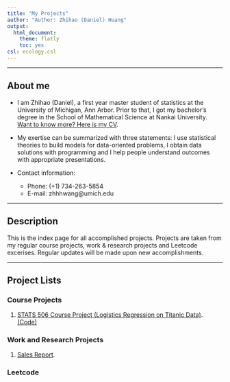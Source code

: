 ```yaml
---
title: "My Projects"
author: "Author: Zhihao (Daniel) Huang"
output:
  html_document:
    theme: flatly
    toc: yes
csl: ecology.csl
---
```


--------------

## About me

* I am Zhihao (Daniel), a first year master student of statistics at the University of Michigan, Ann Arbor. Prior to that, I got my bachelor's degree in the School of Mathematical Science at Nankai University. [Want to know more? Here is my CV](Zhihao_Huang_Resume.pdf). 

* My exertise can be summarized with three statements: I use statistical theories to build models for data-oriented problems, I obtain data solutions with programming and I help people understand outcomes with appropriate presentations. 

* Contact information:
    + Phone: (+1) 734-263-5854
    + E-mail: zhhhwang@umich.edu 
    
----------

## Description

This is the index page for all accomplished projects. Projects are taken from my regular course projects, work & research projects and Leetcode excerises. Regular updates will be made upon new accomplishments. 

----------

## Project Lists {.tabset}

### Course Projects

1. [STATS 506 Course Project (Logistics Regression on Titanic Data)](STATS506_Group_Project.html). [(Code)](STATS506_Course_Project)

### Work and Research Projects

1. [Sales Report](20170430.html). 

### Leetcode
